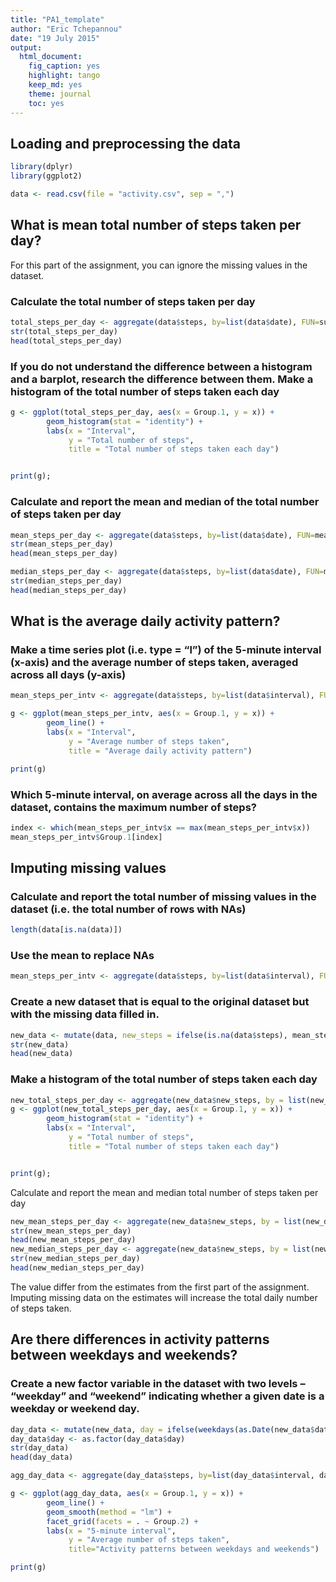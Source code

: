 ```yaml
---
title: "PA1_template"
author: "Eric Tchepannou"
date: "19 July 2015"
output:
  html_document:
    fig_caption: yes
    highlight: tango
    keep_md: yes
    theme: journal
    toc: yes
---
```


## Loading and preprocessing the data

```r
library(dplyr)
library(ggplot2)

data <- read.csv(file = "activity.csv", sep = ",")
```

## What is mean total number of steps taken per day?

For this part of the assignment, you can ignore the missing values in the dataset.

### Calculate the total number of steps taken per day

```r
total_steps_per_day <- aggregate(data$steps, by=list(data$date), FUN=sum)
str(total_steps_per_day)
head(total_steps_per_day)
```

### If you do not understand the difference between a histogram and a barplot, research the difference between them. Make a histogram of the total number of steps taken each day

```r
g <- ggplot(total_steps_per_day, aes(x = Group.1, y = x)) +
        geom_histogram(stat = "identity") +
        labs(x = "Interval",
             y = "Total number of steps",
             title = "Total number of steps taken each day")


print(g);
```

### Calculate and report the mean and median of the total number of steps taken per day

```r
mean_steps_per_day <- aggregate(data$steps, by=list(data$date), FUN=mean, na.rm = T)
str(mean_steps_per_day)
head(mean_steps_per_day)

median_steps_per_day <- aggregate(data$steps, by=list(data$date), FUN=median, na.rm=T)
str(median_steps_per_day)
head(median_steps_per_day)
```

## What is the average daily activity pattern?

### Make a time series plot (i.e. type = "l") of the 5-minute interval (x-axis) and the average number of steps taken, averaged across all days (y-axis)

```r
mean_steps_per_intv <- aggregate(data$steps, by=list(data$interval), FUN=mean, na.rm = T)

g <- ggplot(mean_steps_per_intv, aes(x = Group.1, y = x)) +
        geom_line() +
        labs(x = "Interval",
             y = "Average number of steps taken",
             title = "Average daily activity pattern")

print(g)
```

### Which 5-minute interval, on average across all the days in the dataset, contains the maximum number of steps?

```r
index <- which(mean_steps_per_intv$x == max(mean_steps_per_intv$x))
mean_steps_per_intv$Group.1[index]
```

## Imputing missing values

### Calculate and report the total number of missing values in the dataset (i.e. the total number of rows with NAs)
```r
length(data[is.na(data)])
```

### Use the mean to replace NAs
```r
mean_steps_per_intv <- aggregate(data$steps, by=list(data$interval), FUN=mean, na.rm = T)
```

### Create a new dataset that is equal to the original dataset but with the missing data filled in.
``` r
new_data <- mutate(data, new_steps = ifelse(is.na(data$steps), mean_steps_per_intv$x, data$steps))
str(new_data)
head(new_data)
```

### Make a histogram of the total number of steps taken each day
``` r
new_total_steps_per_day <- aggregate(new_data$new_steps, by = list(new_data$date), FUN = sum, na.rm = T)
g <- ggplot(new_total_steps_per_day, aes(x = Group.1, y = x)) +
        geom_histogram(stat = "identity") +        
        labs(x = "Interval",
             y = "Total number of steps",
             title = "Total number of steps taken each day")


print(g);
```

Calculate and report the mean and median total number of steps taken per day

```r
new_mean_steps_per_day <- aggregate(new_data$new_steps, by = list(new_data$date), FUN = mean, na.rm = T)
str(new_mean_steps_per_day)
head(new_mean_steps_per_day)
new_median_steps_per_day <- aggregate(new_data$new_steps, by = list(new_data$date), FUN = median, na.rm = T)
str(new_median_steps_per_day)
head(new_median_steps_per_day)
```

The value differ from the estimates from the first part of the assignment. Imputing missing data on the estimates will increase the total daily number of steps taken.

## Are there differences in activity patterns between weekdays and weekends?

### Create a new factor variable in the dataset with two levels – “weekday” and “weekend” indicating whether a given date is a weekday or weekend day.
```r
day_data <- mutate(new_data, day = ifelse(weekdays(as.Date(new_data$date), T) == "Sat" | weekdays(as.Date(new_data$date), T) == "Sun", "weekend", "weekday"))
day_data$day <- as.factor(day_data$day)
str(day_data)
head(day_data)
```

```r
agg_day_data <- aggregate(day_data$steps, by=list(day_data$interval, day_data$day), mean, na.rm = T)

g <- ggplot(agg_day_data, aes(x = Group.1, y = x)) +
        geom_line() +
        geom_smooth(method = "lm") +
        facet_grid(facets = . ~ Group.2) +
        labs(x = "5-minute interval",
             y = "Average number of steps taken",
             title="Activity patterns between weekdays and weekends")

print(g)

```